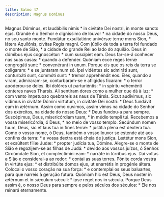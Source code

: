```yaml
---
title: Salmo 47
description: Magnus Dominus
---
```


<div class="side-by-side not-content">
  <span class="text-justify">
    Magnus Dóminus, et laudábilis nimis * in civitáte Dei nostri, in monte
    sancto ejus.
  </span>
  <span class="text-justify">
    Grande é o Senhor e digníssimo de louvor * na cidade do nosso Deus, no seu
    santo monte.
  </span>
  <span class="text-justify">
    Fundátur exsultatióne univérsæ terræ mons Sion, * látera Aquilónis, cívitas
    Regis magni.
  </span>
  <span class="text-justify">
    Com júbilo de toda a terra foi fundado o monte de Sião, * a cidade do grande
    Rei ao lado do aquilão.
  </span>
  <span class="text-justify">
    Deus in dómibus ejus cognoscétur: * cum suscípiet eam.
  </span>
  <span class="text-justify">
    Deus far-se-á conhecer nas suas casas: * quando a defender.
  </span>
  <span class="text-justify">
    Quóniam ecce reges terræ congregáti sunt: * convenérunt in unum.
  </span>
  <span class="text-justify">
    Porque eis que os reis da terra se coligaram: * e se juntaram num só.
  </span>
  <span class="text-justify">
    Ipsi vidéntes sic admiráti sunt, conturbáti sunt, commóti sunt: * tremor
    apprehéndit eos.
  </span>
  <span class="text-justify">
    Eles, quando a viram, admiraram-se, conturbaram-se e afligidos ficaram: * o
    terror apoderou-se deles.
  </span>
  <span class="text-justify">
    Ibi dolóres ut parturiéntis: * in spíritu veheménti cónteres naves Tharsis.
  </span>
  <span class="text-justify">
    Ali sentiram dores como a mulher que dá à luz: * com vento impetuoso
    quebrareis as naus de Társis.
  </span>
  <span class="text-justify">
    Sicut audívimus, sic vídimus in civitáte Dómini virtútum, in civitáte Dei
    nostri: * Deus fundávit eam in ætérnum.
  </span>
  <span class="text-justify">
    Assim como ouvimos, assim vimos na cidade do Senhor dos exércitos, na cidade
    do nosso Deus: * Deus fundou-a para sempre.
  </span>
  <span class="text-justify">
    Suscépimus, Deus, misericórdiam tuam, * in médio templi tui.
  </span>
  <span class="text-justify">
    Recebemos a vossa misericórdia, ó Deus, * no meio de vosso templo.
  </span>
  <span class="text-justify">
    Secúndum nomen tuum, Deus, sic et laus tua in fines terræ: * justítia plena
    est déxtera tua.
  </span>
  <span class="text-justify">
    Como o vosso nome, ó Deus, também o vosso louvor se estende até aos confins
    da terra: * a vossa dextra está cheia de justiça.
  </span>
  <span class="text-justify">
    Lætétur mons Sion, et exsúltent fíliæ Judæ: * propter judícia tua, Dómine.
  </span>
  <span class="text-justify">
    Alegre-se o monte de Sião e regozijem-se as filhas de Judá: * devido aos
    vossos juízos, ó Senhor.
  </span>
  <span class="text-justify">
    Circúmdate Sion, et complectímini eam: * narráte in túrribus ejus.
  </span>
  <span class="text-justify">
    Dai voltas a Sião e considerai-a ao redor: * contai as suas torres.
  </span>
  <span class="text-justify">
    Pónite corda vestra in virtúte ejus: * et distribúite domos ejus, ut
    enarrétis in progénie áltera.
  </span>
  <span class="text-justify">
    Colocai o vosso coração na sua força: * e contemplai os seus baluartes, para
    que narreis à geração futura.
  </span>
  <span class="text-justify">
    Quóniam hic est Deus, Deus noster in ætérnum et in sǽculum sǽculi: * ipse
    reget nos in sǽcula.
  </span>
  <span class="text-justify">
    Porque Deus assim é, o nosso Deus para sempre e pelos séculos dos séculos: *
    Ele nos reinará eternamente.
  </span>
</div>
